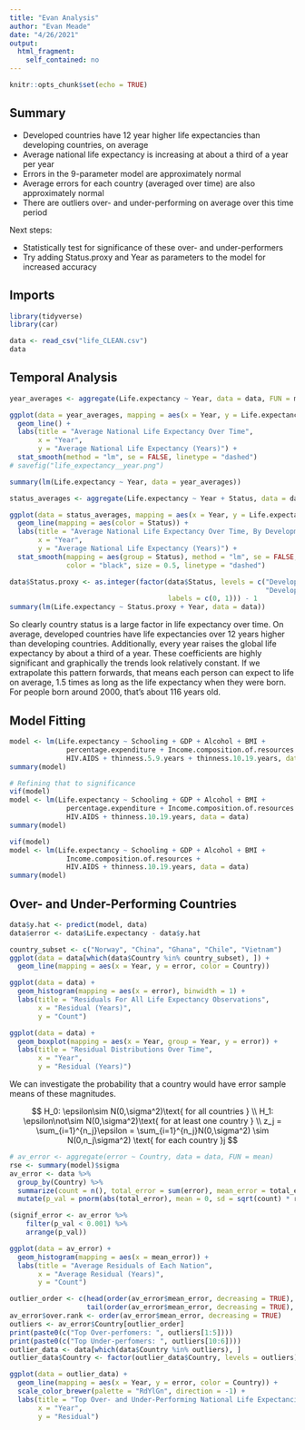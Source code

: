 ```yaml
---
title: "Evan Analysis"
author: "Evan Meade"
date: "4/26/2021"
output:
  html_fragment:
    self_contained: no
---
```


```r
knitr::opts_chunk$set(echo = TRUE)
```

## Summary

* Developed countries have 12 year higher life expectancies than developing countries, on average
* Average national life expectancy is increasing at about a third of a year per year 
* Errors in the 9-parameter model are approximately normal
* Average errors for each country (averaged over time) are also approximately normal
* There are outliers over- and under-performing on average over this time period

Next steps:

* Statistically test for significance of these over- and under-performers
* Try adding Status.proxy and Year as parameters to the model for increased accuracy

## Imports

```r
library(tidyverse)
library(car)

data <- read_csv("life_CLEAN.csv")
data
```

## Temporal Analysis

```r
year_averages <- aggregate(Life.expectancy ~ Year, data = data, FUN = mean)

ggplot(data = year_averages, mapping = aes(x = Year, y = Life.expectancy)) +
  geom_line() +
  labs(title = "Average National Life Expectancy Over Time",
       x = "Year",
       y = "Average National Life Expectancy (Years)") +
  stat_smooth(method = "lm", se = FALSE, linetype = "dashed")
# savefig("life_expectancy__year.png")

summary(lm(Life.expectancy ~ Year, data = year_averages))
```

```r
status_averages <- aggregate(Life.expectancy ~ Year + Status, data = data, FUN = mean)

ggplot(data = status_averages, mapping = aes(x = Year, y = Life.expectancy)) +
  geom_line(mapping = aes(color = Status)) +
  labs(title = "Average National Life Expectancy Over Time, By Development Status",
       x = "Year",
       y = "Average National Life Expectancy (Years)") +
  stat_smooth(mapping = aes(group = Status), method = "lm", se = FALSE,
              color = "black", size = 0.5, linetype = "dashed")
```

```r
data$Status.proxy <- as.integer(factor(data$Status, levels = c("Developing",
                                                               "Developed"),
                                       labels = c(0, 1))) - 1
summary(lm(Life.expectancy ~ Status.proxy + Year, data = data))
```

So clearly country status is a large factor in life expectancy over time. On average, developed countries have life expectancies over 12 years higher than developing countries. Additionally, every year raises the global life expectancy by about a third of a year. These coefficients are highly significant and graphically the trends look relatively constant. If we extrapolate this pattern forwards, that means each person can expect to life on average, 1.5 times as long as the life expectancy when they were born. For people born around 2000, that's about 116 years old.

## Model Fitting

```r
model <- lm(Life.expectancy ~ Schooling + GDP + Alcohol + BMI +
              percentage.expenditure + Income.composition.of.resources +
              HIV.AIDS + thinness.5.9.years + thinness.10.19.years, data = data)
summary(model)

# Refining that to significance
vif(model)
model <- lm(Life.expectancy ~ Schooling + GDP + Alcohol + BMI +
              percentage.expenditure + Income.composition.of.resources +
              HIV.AIDS + thinness.10.19.years, data = data)
summary(model)

vif(model)
model <- lm(Life.expectancy ~ Schooling + GDP + Alcohol + BMI +
              Income.composition.of.resources +
              HIV.AIDS + thinness.10.19.years, data = data)
summary(model)
```

## Over- and Under-Performing Countries

```r
data$y.hat <- predict(model, data)
data$error <- data$Life.expectancy - data$y.hat

country_subset <- c("Norway", "China", "Ghana", "Chile", "Vietnam")
ggplot(data = data[which(data$Country %in% country_subset), ]) +
  geom_line(mapping = aes(x = Year, y = error, color = Country))
```

```r
ggplot(data = data) +
  geom_histogram(mapping = aes(x = error), binwidth = 1) +
  labs(title = "Residuals For All Life Expectancy Observations",
       x = "Residual (Years)",
       y = "Count")

ggplot(data = data) +
  geom_boxplot(mapping = aes(x = Year, group = Year, y = error)) +
  labs(title = "Residual Distributions Over Time",
       x = "Year",
       y = "Residual (Years)")
```

We can investigate the probability that a country would have error sample means of these magnitudes.

$$
H_0: \epsilon\sim N(0,\sigma^2)\text{ for all countries }
\\
H_1: \epsilon\not\sim N(0,\sigma^2)\text{ for at least one country }
\\
z_j = \sum_{i=1}^{n_j}\epsilon = \sum_{i=1}^{n_j}N(0,\sigma^2) \sim N(0,n_j\sigma^2) \text{ for each country }j
$$

```r
# av_error <- aggregate(error ~ Country, data = data, FUN = mean)
rse <- summary(model)$sigma
av_error <- data %>%
  group_by(Country) %>%
  summarize(count = n(), total_error = sum(error), mean_error = total_error / count) %>%
  mutate(p_val = pnorm(abs(total_error), mean = 0, sd = sqrt(count) * rse, lower.tail = FALSE))

(signif_error <- av_error %>%
    filter(p_val < 0.001) %>%
    arrange(p_val))

ggplot(data = av_error) +
  geom_histogram(mapping = aes(x = mean_error)) +
  labs(title = "Average Residuals of Each Nation",
       x = "Average Residual (Years)",
       y = "Count")
```

```r
outlier_order <- c(head(order(av_error$mean_error, decreasing = TRUE), 5),
                   tail(order(av_error$mean_error, decreasing = TRUE), 5))
av_error$over.rank <- order(av_error$mean_error, decreasing = TRUE)
outliers <- av_error$Country[outlier_order]
print(paste0(c("Top Over-perfomers: ", outliers[1:5])))
print(paste0(c("Top Under-perfomers: ", outliers[10:6])))
outlier_data <- data[which(data$Country %in% outliers), ]
outlier_data$Country <- factor(outlier_data$Country, levels = outliers)

ggplot(data = outlier_data) +
  geom_line(mapping = aes(x = Year, y = error, color = Country)) +
  scale_color_brewer(palette = "RdYlGn", direction = -1) +
  labs(title = "Top Over- and Under-Performing National Life Expectancies",
       x = "Year",
       y = "Residual")
```

```r

```








